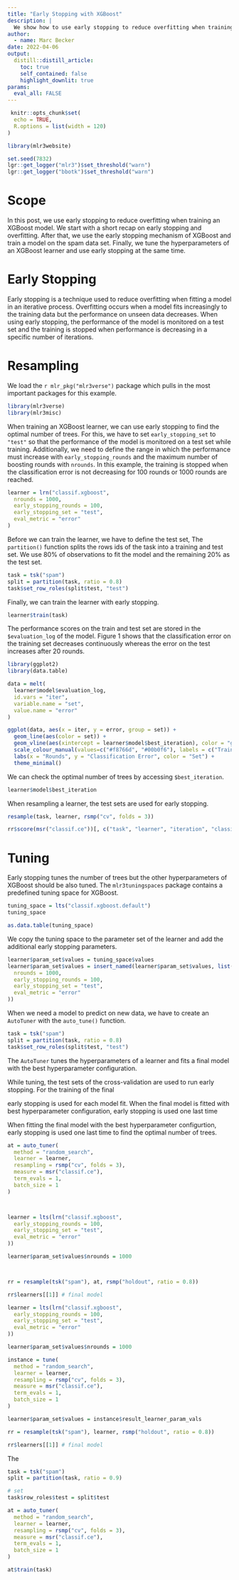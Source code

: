 ```yaml
---
title: "Early Stopping with XGBoost"
description: |
  We show how to use early stopping to reduce overfitting when training XGBoost models.
author:
  - name: Marc Becker
date: 2022-04-06
output:
  distill::distill_article:
    toc: true
    self_contained: false
    highlight_downlit: true
params:
  eval_all: FALSE
---
```


```r
 knitr::opts_chunk$set(
  echo = TRUE,
  R.options = list(width = 120)
)

library(mlr3website)

set.seed(7832)
lgr::get_logger("mlr3")$set_threshold("warn")
lgr::get_logger("bbotk")$set_threshold("warn")
```

# Scope

In this post, we use early stopping to reduce overfitting when training an XGBoost model.
We start with a short recap on early stopping and overfitting.
After that, we use the early stopping mechanism of XGBoost and train a model on the spam data set.
Finally, we tune the hyperparameters of an XGBoost learner and use early stopping at the same time.

# Early Stopping

Early stopping is a technique used to reduce overfitting when fitting a model in an iterative process.
Overfitting occurs when a model fits increasingly to the training data but the performance on unseen data decreases.
When using early stopping, the performance of the model is monitored on a test set and the training is stopped when performance is decreasing in a specific number of iterations.

# Resampling

We load the `r mlr_pkg("mlr3verse")`  package which pulls in the most important packages for this example.

```r
library(mlr3verse)
library(mlr3misc)
```

When training an XGBoost learner, we can use early stopping to find the optimal number of trees.
For this, we have to set `early_stopping_set` to `"test"` so that the performance of the model is monitored on a test set while training.
Additionally, we need to define the range in which the performance must increase with `early_stopping_rounds` and the maximum number of boosting rounds with `nrounds`.
In this example, the training is stopped when the classification error is not decreasing for 100 rounds or 1000 rounds are reached.

```r
learner = lrn("classif.xgboost",
  nrounds = 1000,
  early_stopping_rounds = 100,
  early_stopping_set = "test",
  eval_metric = "error"
)
```

Before we can train the learner, we have to define the test set,
The `partition()` function splits the rows ids of the task into a training and test set.
We use 80% of observations to fit the model and the remaining 20% as the test set.

```r
task = tsk("spam")
split = partition(task, ratio = 0.8)
task$set_row_roles(split$test, "test")
```

Finally, we can train the learner with early stopping.

```r
learner$train(task)
```

The performance scores on the train and test set are stored in the `$evaluation_log` of the model.
Figure 1 shows that the classification error on the training set decreases continuously whereas the error on the test increases after 20 rounds.

```r
library(ggplot2)
library(data.table)

data = melt(
  learner$model$evaluation_log,
  id.vars = "iter",
  variable.name = "set",
  value.name = "error"
)

ggplot(data, aes(x = iter, y = error, group = set)) +
  geom_line(aes(color = set)) +
  geom_vline(aes(xintercept = learner$model$best_iteration), color = "grey") +
  scale_colour_manual(values=c("#f8766d", "#00b0f6"), labels = c("Train", "Test")) +
  labs(x = "Rounds", y = "Classification Error", color = "Set") +
  theme_minimal()
```

We can check the optimal number of trees by accessing `$best_iteration`.

```r
learner$model$best_iteration
```

When resampling a learner, the test sets are used for early stopping.

```r
resample(task, learner, rsmp("cv", folds = 3))
```

```r
rr$score(msr("classif.ce"))[, c("task", "learner", "iteration", "classif.ce"), with = FALSE]
```

# Tuning

Early stopping tunes the number of trees but the other hyperparameters of XGBoost should be also tuned.
The `mlr3tuningspaces` package contains a predefined tuning space for XGBoost.

```r
tuning_space = lts("classif.xgboost.default")
tuning_space
```

```r
as.data.table(tuning_space)
```

We copy the tuning space to the parameter set of the learner and add the additional early stopping parameters.

```r
learner$param_set$values = tuning_space$values
learner$param_set$values = insert_named(learner$param_set$values, list(
  nrounds = 1000,
  early_stopping_rounds = 100,
  early_stopping_set = "test",
  eval_metric = "error"
))
```

When we need a model to predict on new data, we have to create an `AutoTuner` with the `auto_tune()` function.

```r
task = tsk("spam")
split = partition(task, ratio = 0.8)
task$set_row_roles(split$test, "test")
```



The `AutoTuner` tunes the hyperparameters of a learner and fits a final model with the best hyperparameter configuration.

While tuning, the test sets of the cross-validation are used to run early stopping.
For the training of the final


early stopping is used for each model fit.
When the final model is fitted with best hyperparameter configuration, early stopping is used one last time

When fitting the final model with the best hyperparameter configurtion, early stopping is used one last time to find the optimal number of trees.


```r
at = auto_tuner(
  method = "random_search",
  learner = learner,
  resampling = rsmp("cv", folds = 3),
  measure = msr("classif.ce"),
  term_evals = 1,
  batch_size = 1
)



learner = lts(lrn("classif.xgboost",
  early_stopping_rounds = 100,
  early_stopping_set = "test",
  eval_metric = "error"
))

learner$param_set$values$nrounds = 1000



rr = resample(tsk("spam"), at, rsmp("holdout", ratio = 0.8))

rr$learners[[1]] # final model
```
```r
learner = lts(lrn("classif.xgboost",
  early_stopping_rounds = 100,
  early_stopping_set = "test",
  eval_metric = "error"
))

learner$param_set$values$nrounds = 1000

instance = tune(
  method = "random_search",
  learner = learner,
  resampling = rsmp("cv", folds = 3),
  measure = msr("classif.ce"),
  term_evals = 1,
  batch_size = 1
)

learner$param_set$values = instance$result_learner_param_vals

rr = resample(tsk("spam"), learner, rsmp("holdout", ratio = 0.8))

rr$learners[[1]] # final model
```

The

```r
task = tsk("spam")
split = partition(task, ratio = 0.9)

# set
task$row_roles$test = split$test

at = auto_tuner(
  method = "random_search",
  learner = learner,
  resampling = rsmp("cv", folds = 3),
  measure = msr("classif.ce"),
  term_evals = 1,
  batch_size = 1
)

at$train(task)


```


